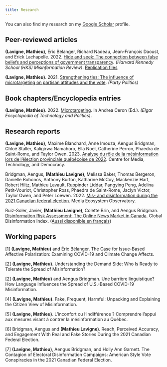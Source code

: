 ```yaml
---
title: Research
---
```


You can also find my research on my [Google Scholar](https://scholar.google.com/citations?user=LZylY84AAAAJ&hl=fr&oi=ao) profile.

## Peer-reviewed articles

**(Lavigne, Mathieu)**, Éric Bélanger, Richard Nadeau, Jean-François Daoust, and Erick Lachapelle. 2022. [Hide and seek: The connection between false beliefs and perceptions of government transparency]((https://misinforeview.hks.harvard.edu/wp-content/uploads/2022/03/lavigne_hide_and_seek_false_beliefs_government_transparency_20220316.pdf)). *(Harvard Kennedy School (HKS) Misinformation Review)*. [Replication files](https://dataverse.harvard.edu/dataset.xhtml?persistentId=doi:10.7910/DVN/3CE9GA) 

**(Lavigne, Mathieu)**. 2021. [Strengthening ties: The influence of microtargeting on partisan attitudes and the vote](https://doi.org/10.1177/1354068820918387). *(Party Politics)* 

## Book chapters/Encyclopedia entries

**(Lavigne, Mathieu)**. 2022. [Microtargeting](https://www.elgaronline.com/edcollchap/book/9781800374263/b-9781800374263.microtargeting.lavigne.xml). In Andrea Ceron (Ed.). *(Elgar Encyclopedia of Technology and Politics)*. 

## Research reports

**(Lavigne, Mathieu)**, Maxime Blanchard, Anne Imouza, Aengus Bridgman, Chloé Staller, Kaligirwa Namahoro, Ella Noel, Catherine Perron, Phaedra de Saint-Rome, and Taylor Owen. 2023. [Analyse du rôle de la mésinformation lors de l'élection provinciale québécoise de 2022](https://osf.io/wam45). Centre for Media, Technology, and Democracy. 

Bridgman, Aengus, **(Mathieu Lavigne)**, Melissa Baker, Thomas Bergeron, Danielle Bohonos, Anthony Burton, Katharine McCoy, Mackenzie Hart, Robert Hiltz, Mathieu Lavault, Ruppinder Liddar, Pangying Peng, Adelina Petit-Vouriot, Christopher Ross, Phaedra de Saint-Rome, Jaclyn Victor, Taylor Owen, and Peter Loewen. 2022. [Mis- and disinformation during the 2021 Canadian federal election](https://www.mcgill.ca/maxbellschool/files/maxbellschool/meo_election_2021_report.pdf). Media Ecosystem Observatory. 

Ruiz-Soler, Javier, **(Mathieu Lavigne)**, Colette Brin, and Aengus Bridgman. [Disinformation Risk Assessment: The Online News Market in Canada](https://www.disinformationindex.org/country-studies/2021-9-30-the-online-news-market-in-canada/). Global Disinformation Index. ([Aussi disponible en français](https://www.disinformationindex.org/country-studies/2021-9-30-the-online-news-market-in-canada/))

## Working papers

[1] **(Lavigne, Mathieu)** and Éric Bélanger. The Case for Issue-Based Affective Polarization: Examining COVID-19 and Climate Change Affects.

[2] **(Lavigne, Mathieu)**. Understanding the Demand Side: Who Is Ready to Tolerate the Spread of Misinformation?

[2] **(Lavigne, Mathieu)** and Aengus Bridgman. Une barrière linguistique? How Language Influences the Spread of U.S.-Based COVID-19 Misinformation.

[4] **(Lavigne, Mathieu)**. Fake, Frequent, Harmful: Unpacking and Explaining the Citizen View of Misinformation.

[5] **(Lavigne, Mathieu)**. L'inconfort ou l'indifférence ? Comprendre l'appui aux mesures visant à contrer la mésinformation au Québec. 

[6] Bridgman, Aengus and **(Mathieu Lavigne)**. Reach, Perceived Accuracy, and Engagement With Real and Fake Stories During the 2021 Canadian Federal Election.

[7] **(Lavigne, Mathieu)**, Aengus Bridgman, and Holly Ann Garnett. The Contagion of Electoral Disinformation Campaigns: American Style Vote Conspiracies in the 2021 Canadian Federal Election.



